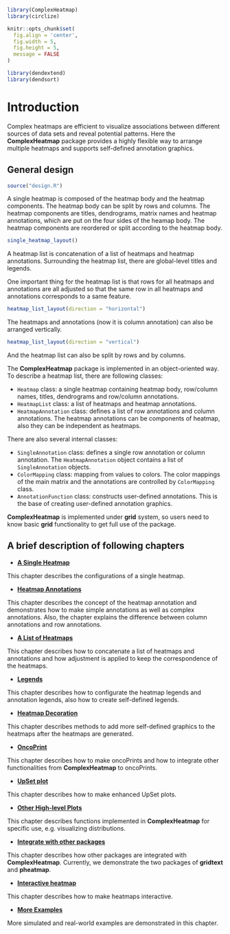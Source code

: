 ```r
library(ComplexHeatmap)
library(circlize)

knitr::opts_chunk$set(
  fig.align = 'center',
  fig.width = 5,
  fig.height = 5,
  message = FALSE
)

library(dendextend)
library(dendsort)
```

# Introduction {#introduction}

Complex heatmaps are efficient to visualize associations between different
sources of data sets and reveal potential patterns. Here the
**ComplexHeatmap** package provides a highly flexible way to arrange multiple
heatmaps and supports self-defined annotation graphics.

## General design {#general-design}

```r
source("design.R")
```

A single heatmap is composed of the heatmap body and the heatmap components.
The heatmap body can be split by rows and columns. The heatmap components are
titles, dendrograms, matrix names and heatmap annotations, which are put on
the four sides of the heamap body. The heatmap components are reordered or
split according to the heatmap body.

```r
single_heatmap_layout()
```

A heatmap list is concatenation of a list of heatmaps and heatmap annotations.
Surrounding the heatmap list, there are global-level titles and legends.

One important thing for the heatmap list is that rows for all heatmaps and
annotations are all adjusted so that the same row in all heatmaps and
annotations corresponds to a same feature.

```r
heatmap_list_layout(direction = "horizontal")
```

The heatmaps and annotations (now it is column annotation) can also be
arranged vertically.

```r
heatmap_list_layout(direction = "vertical")
```

And the heatmap list can also be split by rows and by columns.

The **ComplexHeatmap** package is implemented in an object-oriented way. To
describe a heatmap list, there are following classes:

- `Heatmap` class: a single heatmap containing heatmap body, row/column names,
  titles, dendrograms and row/column annotations.
- `HeatmapList` class: a list of heatmaps and heatmap annotations.
- `HeatmapAnnotation` class: defines a list of row annotations and column
  annotations. The heatmap annotations can be components of heatmap, also they
  can be independent as heatmaps.

There are also several internal classes:

- `SingleAnnotation` class: defines a single row annotation or column
  annotation. The `HeatmapAnnotation` object contains a list of
  `SingleAnnotation` objects.
- `ColorMapping` class: mapping from values to colors. The color mappings of
  the main matrix and the annotations are controlled by `ColorMapping` class.
- `AnnotationFunction` class: constructs user-defined annotations. This is the
  base of creating user-defined annotation graphics.

**ComplexHeatmap** is implemented under **grid** system, so users need to know
basic **grid** functionality to get full use of the package.


## A brief description of following chapters {#a-brief-description-of-following-chapters}

- [**A Single Heatmap**](a-single-heatmap.html)

This chapter describes the configurations of a single heatmap.

- [**Heatmap Annotations**](#heatmap-annotations.html)

This chapter describes the concept of the heatmap annotation and demonstrates
how to make simple annotations as well as complex annotations. Also, the
chapter explains the difference between column annotations and row
annotations.

- [**A List of Heatmaps**](a-list-of-heatmaps.html)

This chapter describes how to concatenate a list of heatmaps and annotations
and how adjustment is applied to keep the correspondence of the heatmaps.

- [**Legends**](legends.html)

This chapter describes how to configurate the heatmap legends and annotation
legends, also how to create self-defined legends.

- [**Heatmap Decoration**](heatmap-decoration.html)

This chapter describes methods to add more self-defined graphics to the
heatmaps after the heatmaps are generated.

- [**OncoPrint**](oncoprint.html)

This chapter describes how to make oncoPrints and how to integrate other
functionalities from **ComplexHeatmap** to oncoPrints.

- [**UpSet plot**](upset-plot.html)

This chapter describes how to make enhanced UpSet plots.

- [**Other High-level Plots**](other-high-level-plots.html)

This chapter describes functions implemented in **ComplexHeatmap** for
specific use, e.g. visualizing distributions.

- [**Integrate with other packages**](integrate-with-other-packages.html)

This chapter describes how other packages are integrated with **ComplexHeatmap**. Currently,
we demonstrate the two packages of **gridtext** and **pheatmap**.

- [**Interactive heatmap**](interactive.html)

This chapter describes how to make heatmaps interactive.

- [**More Examples**](more-examples.html)

More simulated and real-world examples are demonstrated in this chapter.
